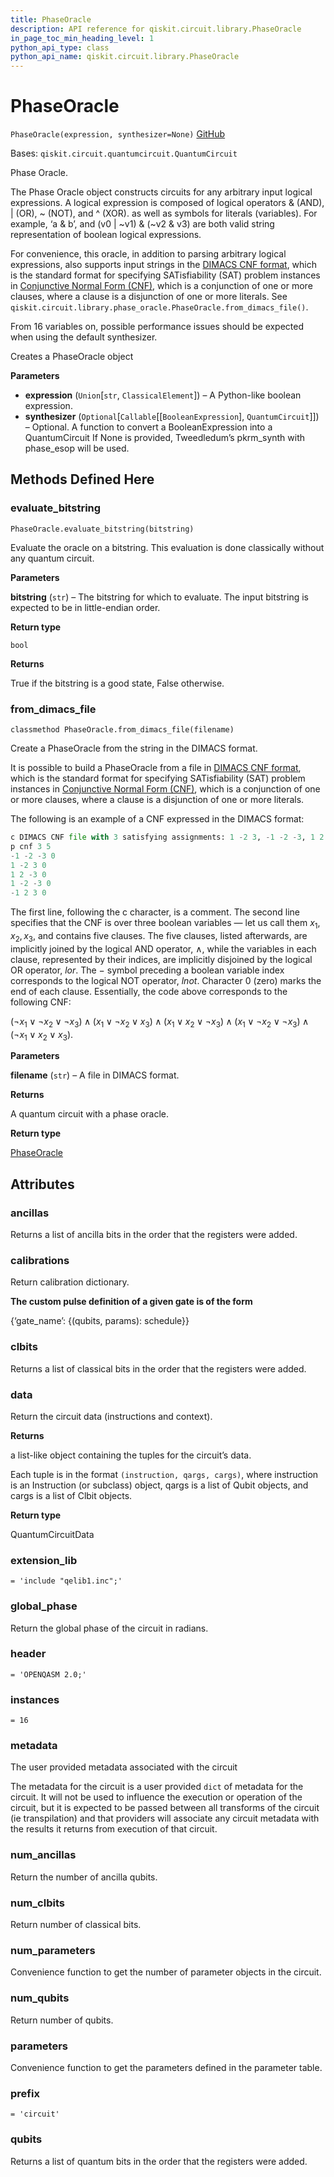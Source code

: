 ```yaml
---
title: PhaseOracle
description: API reference for qiskit.circuit.library.PhaseOracle
in_page_toc_min_heading_level: 1
python_api_type: class
python_api_name: qiskit.circuit.library.PhaseOracle
---
```


# PhaseOracle

<span id="qiskit.circuit.library.PhaseOracle" />

`PhaseOracle(expression, synthesizer=None)` [GitHub](https://github.com/qiskit/qiskit/tree/stable/0.18/qiskit/circuit/library/phase_oracle.py "view source code")

Bases: `qiskit.circuit.quantumcircuit.QuantumCircuit`

Phase Oracle.

The Phase Oracle object constructs circuits for any arbitrary input logical expressions. A logical expression is composed of logical operators & (AND), | (OR), \~ (NOT), and ^ (XOR). as well as symbols for literals (variables). For example, ‘a & b’, and (v0 | \~v1) & (\~v2 & v3) are both valid string representation of boolean logical expressions.

For convenience, this oracle, in addition to parsing arbitrary logical expressions, also supports input strings in the [DIMACS CNF format](http://www.satcompetition.org/2009/format-benchmarks2009.html), which is the standard format for specifying SATisfiability (SAT) problem instances in [Conjunctive Normal Form (CNF)](https://en.wikipedia.org/wiki/Conjunctive_normal_form), which is a conjunction of one or more clauses, where a clause is a disjunction of one or more literals. See `qiskit.circuit.library.phase_oracle.PhaseOracle.from_dimacs_file()`.

From 16 variables on, possible performance issues should be expected when using the default synthesizer.

Creates a PhaseOracle object

**Parameters**

*   **expression** (`Union`\[`str`, `ClassicalElement`]) – A Python-like boolean expression.
*   **synthesizer** (`Optional`\[`Callable`\[\[`BooleanExpression`], `QuantumCircuit`]]) – Optional. A function to convert a BooleanExpression into a QuantumCircuit If None is provided, Tweedledum’s pkrm\_synth with phase\_esop will be used.

## Methods Defined Here

### evaluate\_bitstring

<span id="qiskit.circuit.library.PhaseOracle.evaluate_bitstring" />

`PhaseOracle.evaluate_bitstring(bitstring)`

Evaluate the oracle on a bitstring. This evaluation is done classically without any quantum circuit.

**Parameters**

**bitstring** (`str`) – The bitstring for which to evaluate. The input bitstring is expected to be in little-endian order.

**Return type**

`bool`

**Returns**

True if the bitstring is a good state, False otherwise.

### from\_dimacs\_file

<span id="qiskit.circuit.library.PhaseOracle.from_dimacs_file" />

`classmethod PhaseOracle.from_dimacs_file(filename)`

Create a PhaseOracle from the string in the DIMACS format.

It is possible to build a PhaseOracle from a file in [DIMACS CNF format](http://www.satcompetition.org/2009/format-benchmarks2009.html), which is the standard format for specifying SATisfiability (SAT) problem instances in [Conjunctive Normal Form (CNF)](https://en.wikipedia.org/wiki/Conjunctive_normal_form), which is a conjunction of one or more clauses, where a clause is a disjunction of one or more literals.

The following is an example of a CNF expressed in the DIMACS format:

```python
c DIMACS CNF file with 3 satisfying assignments: 1 -2 3, -1 -2 -3, 1 2 -3.
p cnf 3 5
-1 -2 -3 0
1 -2 3 0
1 2 -3 0
1 -2 -3 0
-1 2 3 0
```

The first line, following the c character, is a comment. The second line specifies that the CNF is over three boolean variables — let us call them $x_1, x_2, x_3$, and contains five clauses. The five clauses, listed afterwards, are implicitly joined by the logical AND operator, $\land$, while the variables in each clause, represented by their indices, are implicitly disjoined by the logical OR operator, $lor$. The $-$ symbol preceding a boolean variable index corresponds to the logical NOT operator, $lnot$. Character 0 (zero) marks the end of each clause. Essentially, the code above corresponds to the following CNF:

$(\lnot x_1 \lor \lnot x_2 \lor \lnot x_3) \land (x_1 \lor \lnot x_2 \lor x_3) \land (x_1 \lor x_2 \lor \lnot x_3) \land (x_1 \lor \lnot x_2 \lor \lnot x_3) \land (\lnot x_1 \lor x_2 \lor x_3)$.

**Parameters**

**filename** (`str`) – A file in DIMACS format.

**Returns**

A quantum circuit with a phase oracle.

**Return type**

[PhaseOracle](qiskit.circuit.library.PhaseOracle "qiskit.circuit.library.PhaseOracle")

## Attributes

<span id="qiskit.circuit.library.PhaseOracle.ancillas" />

### ancillas

Returns a list of ancilla bits in the order that the registers were added.

<span id="qiskit.circuit.library.PhaseOracle.calibrations" />

### calibrations

Return calibration dictionary.

**The custom pulse definition of a given gate is of the form**

\{‘gate\_name’: \{(qubits, params): schedule}}

<span id="qiskit.circuit.library.PhaseOracle.clbits" />

### clbits

Returns a list of classical bits in the order that the registers were added.

<span id="qiskit.circuit.library.PhaseOracle.data" />

### data

Return the circuit data (instructions and context).

**Returns**

a list-like object containing the tuples for the circuit’s data.

Each tuple is in the format `(instruction, qargs, cargs)`, where instruction is an Instruction (or subclass) object, qargs is a list of Qubit objects, and cargs is a list of Clbit objects.

**Return type**

QuantumCircuitData

<span id="qiskit.circuit.library.PhaseOracle.extension_lib" />

### extension\_lib

`= 'include "qelib1.inc";'`

<span id="qiskit.circuit.library.PhaseOracle.global_phase" />

### global\_phase

Return the global phase of the circuit in radians.

<span id="qiskit.circuit.library.PhaseOracle.header" />

### header

`= 'OPENQASM 2.0;'`

<span id="qiskit.circuit.library.PhaseOracle.instances" />

### instances

`= 16`

<span id="qiskit.circuit.library.PhaseOracle.metadata" />

### metadata

The user provided metadata associated with the circuit

The metadata for the circuit is a user provided `dict` of metadata for the circuit. It will not be used to influence the execution or operation of the circuit, but it is expected to be passed between all transforms of the circuit (ie transpilation) and that providers will associate any circuit metadata with the results it returns from execution of that circuit.

<span id="qiskit.circuit.library.PhaseOracle.num_ancillas" />

### num\_ancillas

Return the number of ancilla qubits.

<span id="qiskit.circuit.library.PhaseOracle.num_clbits" />

### num\_clbits

Return number of classical bits.

<span id="qiskit.circuit.library.PhaseOracle.num_parameters" />

### num\_parameters

Convenience function to get the number of parameter objects in the circuit.

<span id="qiskit.circuit.library.PhaseOracle.num_qubits" />

### num\_qubits

Return number of qubits.

<span id="qiskit.circuit.library.PhaseOracle.parameters" />

### parameters

Convenience function to get the parameters defined in the parameter table.

<span id="qiskit.circuit.library.PhaseOracle.prefix" />

### prefix

`= 'circuit'`

<span id="qiskit.circuit.library.PhaseOracle.qubits" />

### qubits

Returns a list of quantum bits in the order that the registers were added.

